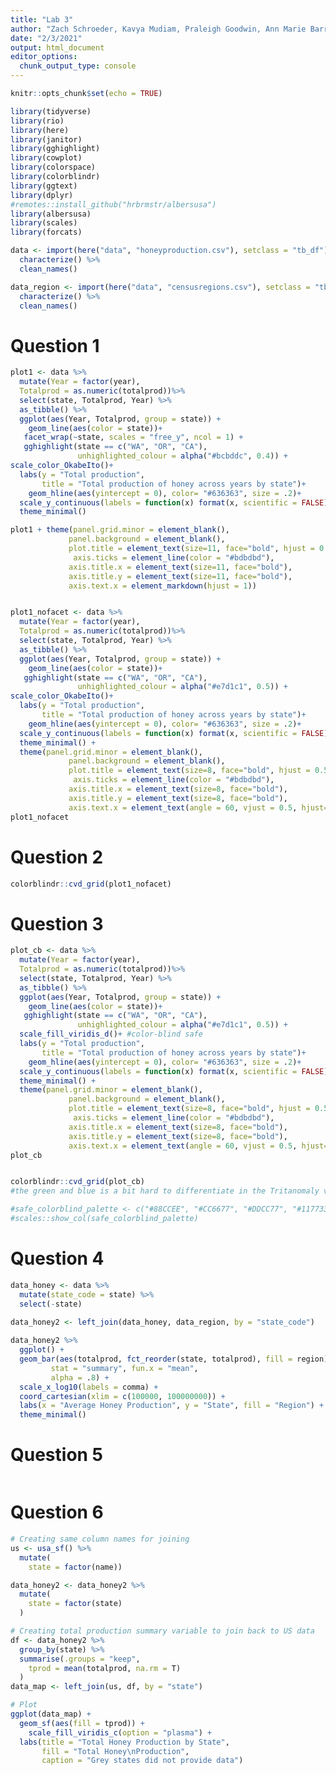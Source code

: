 ```yaml
---
title: "Lab 3"
author: "Zach Schroeder, Kavya Mudiam, Praleigh Goodwin, Ann Marie Barrett, Vinita Vader"
date: "2/3/2021"
output: html_document
editor_options: 
  chunk_output_type: console
---
```


```r
knitr::opts_chunk$set(echo = TRUE)

library(tidyverse)
library(rio)
library(here)
library(janitor)
library(gghighlight) 
library(cowplot)
library(colorspace)
library(colorblindr)
library(ggtext)
library(dplyr)
#remotes::install_github("hrbrmstr/albersusa")
library(albersusa)
library(scales)
library(forcats)

data <- import(here("data", "honeyproduction.csv"), setclass = "tb_df") %>% 
  characterize() %>% 
  clean_names()

data_region <- import(here("data", "censusregions.csv"), setclass = "tb_df") %>% 
  characterize() %>% 
  clean_names()

```

# Question 1
```r
plot1 <- data %>% 
  mutate(Year = factor(year), 
  Totalprod = as.numeric(totalprod))%>% 
  select(state, Totalprod, Year) %>% 
  as_tibble() %>% 
  ggplot(aes(Year, Totalprod, group = state)) +
    geom_line(aes(color = state))+
   facet_wrap(~state, scales = "free_y", ncol = 1) +
   gghighlight(state == c("WA", "OR", "CA"),
               unhighlighted_colour = alpha("#bcbddc", 0.4)) + 
scale_color_OkabeIto()+
  labs(y = "Total production",
       title = "Total production of honey across years by state")+
    geom_hline(aes(yintercept = 0), color= "#636363", size = .2)+
  scale_y_continuous(labels = function(x) format(x, scientific = FALSE))+ #stop scientific notation
  theme_minimal()

plot1 + theme(panel.grid.minor = element_blank(), 
             panel.background = element_blank(),
             plot.title = element_text(size=11, face="bold", hjust = 0.5),
              axis.ticks = element_line(color = "#bdbdbd"),
             axis.title.x = element_text(size=11, face="bold"),
             axis.title.y = element_text(size=11, face="bold"),
             axis.text.x = element_markdown(hjust = 1))


plot1_nofacet <- data %>% 
  mutate(Year = factor(year), 
  Totalprod = as.numeric(totalprod))%>% 
  select(state, Totalprod, Year) %>% 
  as_tibble() %>% 
  ggplot(aes(Year, Totalprod, group = state)) +
    geom_line(aes(color = state))+
   gghighlight(state == c("WA", "OR", "CA"),
               unhighlighted_colour = alpha("#e7d1c1", 0.5)) + 
scale_color_OkabeIto()+
  labs(y = "Total production",
       title = "Total production of honey across years by state")+
    geom_hline(aes(yintercept = 0), color= "#636363", size = .2)+
  scale_y_continuous(labels = function(x) format(x, scientific = FALSE))+
  theme_minimal() + 
  theme(panel.grid.minor = element_blank(), 
             panel.background = element_blank(),
             plot.title = element_text(size=8, face="bold", hjust = 0.5),
              axis.ticks = element_line(color = "#bdbdbd"),
             axis.title.x = element_text(size=8, face="bold"),
             axis.title.y = element_text(size=8, face="bold"),
             axis.text.x = element_text(angle = 60, vjust = 0.5, hjust=.5))
plot1_nofacet

```

# Question 2
```r
colorblindr::cvd_grid(plot1_nofacet)
```

# Question 3
```r

plot_cb <- data %>% 
  mutate(Year = factor(year), 
  Totalprod = as.numeric(totalprod))%>% 
  select(state, Totalprod, Year) %>% 
  as_tibble() %>% 
  ggplot(aes(Year, Totalprod, group = state)) +
    geom_line(aes(color = state))+
   gghighlight(state == c("WA", "OR", "CA"),
               unhighlighted_colour = alpha("#e7d1c1", 0.5)) + 
  scale_fill_viridis_d()+ #color-blind safe
  labs(y = "Total production",
       title = "Total production of honey across years by state")+
    geom_hline(aes(yintercept = 0), color= "#636363", size = .2)+
  scale_y_continuous(labels = function(x) format(x, scientific = FALSE))+ 
  theme_minimal() +
  theme(panel.grid.minor = element_blank(), 
             panel.background = element_blank(),
             plot.title = element_text(size=8, face="bold", hjust = 0.5),
              axis.ticks = element_line(color = "#bdbdbd"),
             axis.title.x = element_text(size=8, face="bold"),
             axis.title.y = element_text(size=8, face="bold"),
             axis.text.x = element_text(angle = 60, vjust = 0.5, hjust=.5))
plot_cb


colorblindr::cvd_grid(plot_cb)
#the green and blue is a bit hard to differentiate in the Tritanomaly version, however, I think it's different enough. Just might not be ideal. 

#safe_colorblind_palette <- c("#88CCEE", "#CC6677", "#DDCC77", "#117733", "#332288", "#AA4499","#44AA99", "#999933", "#882255", "#661100", "#6699CC", "#888888")
#scales::show_col(safe_colorblind_palette)
```

# Question 4
```r
data_honey <- data %>% 
  mutate(state_code = state) %>% 
  select(-state)
  
data_honey2 <- left_join(data_honey, data_region, by = "state_code")

data_honey2 %>% 
  ggplot() + 
  geom_bar(aes(totalprod, fct_reorder(state, totalprod), fill = region),
         stat = "summary", fun.x = "mean",
         alpha = .8) +
  scale_x_log10(labels = comma) +
  coord_cartesian(xlim = c(100000, 100000000)) +
  labs(x = "Average Honey Production", y = "State", fill = "Region") +
  theme_minimal()

```

# Question 5
```r

```

# Question 6
```r
# Creating same column names for joining
us <- usa_sf() %>% 
  mutate(
    state = factor(name))

data_honey2 <- data_honey2 %>% 
  mutate(
    state = factor(state)
  )

# Creating total production summary variable to join back to US data
df <- data_honey2 %>%
  group_by(state) %>% 
  summarise(.groups = "keep",
    tprod = mean(totalprod, na.rm = T)
  )
data_map <- left_join(us, df, by = "state")

# Plot
ggplot(data_map) +
  geom_sf(aes(fill = tprod)) +
    scale_fill_viridis_c(option = "plasma") +
  labs(title = "Total Honey Production by State",
       fill = "Total Honey\nProduction",
       caption = "Grey states did not provide data")
```

